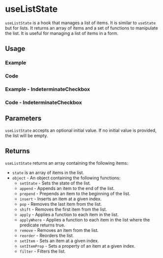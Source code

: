 

<Meta of={allStories} />

# useListState

`useListState` is a hook that manages a list of items. It is similar to `useState` but for lists. It returns an array of items and a set of functions to manipulate the list. It is useful for managing a list of items in a form.

## Usage

### Example

<Canvas of={allStories.Usage} />

### Code

<Source of={allStories.Usage} />

### Example - IndeterminateCheckbox

<Canvas of={allStories.IndeterminateCheckbox} />

### Code - IndeterminateCheckbox

<Source of={allStories.IndeterminateCheckbox} />

## Parameters

`useListState` accepts an optional initial value. If no initial value is provided, the list will be empty.

## Returns

`useListState` returns an array containing the following items:

- `state` is an array of items in the list.
- `object` - An object containing the following functions:
  - `setState` - Sets the state of the list.
  - `append` - Appends an item to the end of the list.
  - `prepend` - Prepends an item to the beginning of the list.
  - `insert` - Inserts an item at a given index.
  - `pop` - Removes the last item from the list.
  - `shift` - Removes the first item from the list.
  - `apply` - Applies a function to each item in the list.
  - `applyWhere` - Applies a function to each item in the list where the predicate returns true.
  - `remove` - Removes an item from the list.
  - `reorder` - Reorders the list.
  - `setItem` - Sets an item at a given index.
  - `setItemProp` - Sets a property of an item at a given index.
  - `filter` - Filters the list.
